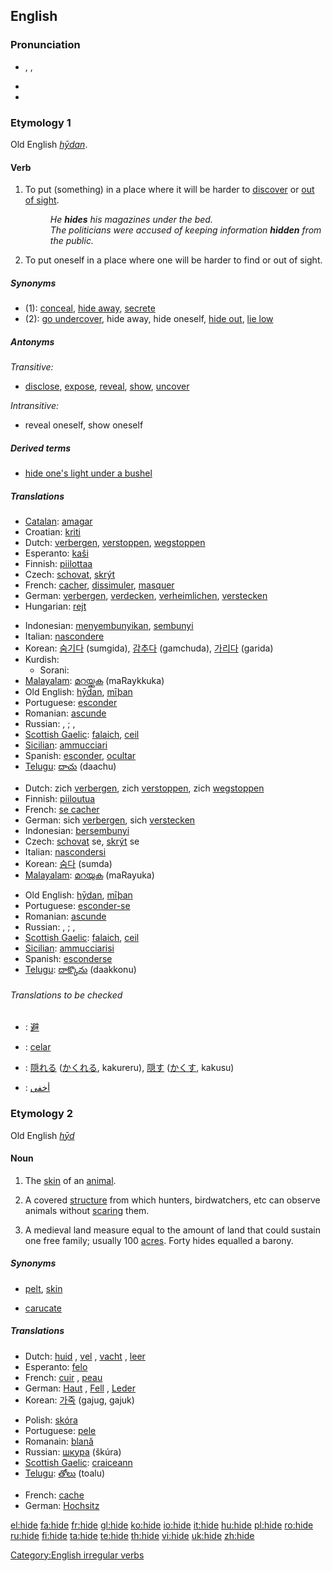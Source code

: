 ==English==

===Pronunciation===
* {{AHD|hīd}}, {{IPA|/haɪd/}}, {{SAMPA|/haId/}}
*{{audio|en-us-hide.ogg|Audio (US)}}
* {{rhymes|aɪd}}

===Etymology 1===
Old English ''[[hydan|hȳdan]]''.

====Verb====
{{en-verb|hides|hiding|hid|hidden}}

# {{transitive}} To put (something) in a place where it will be harder to [[discover]] or [[out of sight]].
#: ''He '''hides''' his magazines under the bed.''
#: ''The politicians were accused of keeping information '''hidden''' from the public.''
# {{intransitive}} To put oneself in a place where one will be harder to find or out of sight.

=====Synonyms=====
*(1): [[conceal]], [[hide away]], [[secrete]]
*(2): [[go undercover]], hide away, hide oneself, [[hide out]], [[lie low]]

=====Antonyms=====
''Transitive:''

*[[disclose]], [[expose]], [[reveal]], [[show]], [[uncover]]

''Intransitive:''
*reveal oneself, show oneself

=====Derived terms=====
*[[hide one's light under a bushel]]

=====Translations=====
{{trans-top|(transitive)}}
*[[Catalan]]: [[amagar]]
*Croatian: [[kriti]]
*Dutch: [[verbergen]], [[verstoppen]], [[wegstoppen]]
*Esperanto: [[kaŝi]]
*Finnish: [[piilottaa]]
*Czech: [[schovat]], [[skrýt]]
*French: [[cacher]], [[dissimuler]], [[masquer]]
*German: [[verbergen]], [[verdecken]], [[verheimlichen]], [[verstecken]]
*Hungarian: [[rejt]]
{{trans-mid}}
*Indonesian: [[menyembunyikan]], [[sembunyi]]
*Italian: [[nascondere]]
*Korean: [[숨기다]] (sumgida), [[감추다]] (gamchuda), [[가리다]] (garida)
*Kurdish:
**Sorani: {{t|ku|شاردنه‌وه‌|sc=KUchar|tr=shArdnawa}}
*[[Malayalam]]: [[മറയ്ക്കുക]] (maRaykkuka)
*Old English: [[hydan|hȳdan]], [[miþan|mīþan]]
*Portuguese: [[esconder]]
*Romanian: [[ascunde]]
*Russian: {{t|ru|прятать|tr=pr'átat'}} {{impf}}, {{t|ru|спрятать|tr=spr'átat'}} {{pf}}; {{t|ru|скрывать|tr=skryvát'}} {{impf}}, {{t|ru|скрыть|tr=skryt'}} {{pf}}
*[[Scottish Gaelic]]: [[falaich]], [[ceil]]
*[[Sicilian]]: [[ammucciari]]
*Spanish: [[esconder]], [[ocultar]]
*[[Telugu]]: [[దాచు]] (daachu)
{{trans-bottom}}

{{trans-top|(intransitive)}}
*Dutch: zich [[verbergen]], zich [[verstoppen]], zich [[wegstoppen]]
*Finnish: [[piiloutua]]
*French: [[se cacher]]
*German: sich [[verbergen]], sich [[verstecken]]
*Indonesian: [[bersembunyi]]
*Czech: [[schovat]] se, [[skrýt]] se
*Italian: [[nascondersi]]
*Korean: [[숨다]] (sumda)
*[[Malayalam]]: [[മറയുക]] (maRayuka)
{{trans-mid}}
*Old English: [[hydan|hȳdan]], [[miþan|mīþan]]
*Portuguese: [[esconder-se]]
*Romanian: [[ascunde]]
*Russian: {{t|ru|прятаться|tr=pr'átat's'a}} {{impf}}, {{t|ru|спрятаться|tr=spr'átat's'a}} {{pf}}; {{t|ru|скрываться|tr=skryvát's'a}} {{impf}}, {{t|ru|скрыться|tr=skrýt's'a}} {{pf}}
*[[Scottish Gaelic]]: [[falaich]], [[ceil]]
*[[Sicilian]]: [[ammucciarisi]]
*Spanish: [[esconderse]]
*[[Telugu]]: [[దాక్కొను]] (daakkonu)
{{trans-bottom}}

======Translations to be checked======
<!--Remove this section once all of the translations below have been moved into the tables above.-->
{{checktrans}}

*{{ttbc|CJKV Characters}}: [[避]]
*{{ttbc|Ido}}: [[celar]]
*{{ttbc|Japanese}}: [[隠れる]] ([[かくれる]], kakureru), [[隠す]] ([[かくす]], kakusu)
*{{ttbc|Arabic}}: [[أخفى]]

===Etymology 2===
Old English ''[[hyd|hȳd]]''

====Noun====
{{en-noun}}

# {{countable}} The [[skin]] of an [[animal]].
# {{countable}} {{italbrac|mainly British}} A covered [[structure]] from which hunters, birdwatchers, etc can observe animals without [[scare|scaring]] them.
# A medieval land measure equal to the amount of land that could sustain one free family; usually 100 [[acre]]s. Forty hides equalled a barony.

=====Synonyms=====
*{{italbrac-colon|animal skin}} [[pelt]], [[skin]]
*{{italbrac-colon|land measure}} [[carucate]]

=====Translations=====
{{trans-top|skin of an animal}}
*Dutch: [[huid]] {{f}}, [[vel]] {{n}}, [[vacht]] {{f}}, [[leer]] {{n}}
*Esperanto: [[felo]]
*French: [[cuir]] {{m}}, [[peau]] {{f}}
*German: [[Haut]] {{f}}, [[Fell]] {{n}}, [[Leder]] {{n}}
*Korean: [[가죽]] (gajug, gajuk)
{{trans-mid}}
*Polish: [[skóra]] {{f}}
*Portuguese: [[pele]] {{f}}
*Romanain: [[blană]] {{f}}
*Russian: [[шкура]] (škúra) {{f}}
*[[Scottish Gaelic]]: [[craiceann]] {{m}}
*[[Telugu]]: [[తోలు]] (toalu)
{{trans-bottom}}

{{trans-top|covered structure for observing animals}}
*French: [[cache]] {{f}}
*German: [[Hochsitz]] {{m}}
{{trans-mid}}
{{trans-bottom}}

{{trans-top|land measure}}
{{trans-mid}}
{{trans-bottom}}

[[Category:English irregular verbs]]

[[el:hide]]
[[fa:hide]]
[[fr:hide]]
[[gl:hide]]
[[ko:hide]]
[[io:hide]]
[[it:hide]]
[[hu:hide]]
[[pl:hide]]
[[ro:hide]]
[[ru:hide]]
[[fi:hide]]
[[ta:hide]]
[[te:hide]]
[[th:hide]]
[[vi:hide]]
[[uk:hide]]
[[zh:hide]]